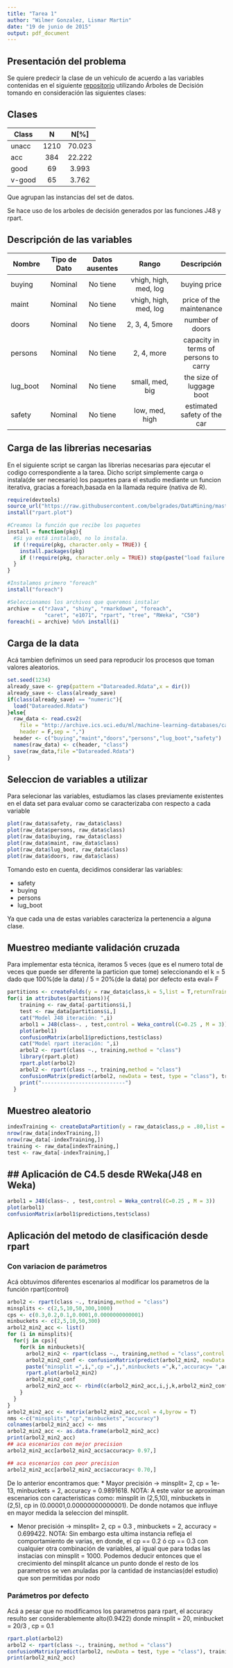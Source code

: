 ```yaml
---
title: "Tarea 1"
author: "Wilmer Gonzalez, Lismar Martin"
date: "19 de junio de 2015"
output: pdf_document
---
```


## Presentación del problema
Se quiere predecir la clase de un vehiculo de acuerdo a las variables contenidas en el siguiente [repositorio](http://archive.ics.uci.edu/ml/datasets/Car+Evaluation) utilizando Árboles de Decisión tomando en consideración las siguientes clases:

## Clases

Class          | N            |N[%]            |
---------------|:------------:|:--------------:|
   unacc       |   1210       |70.023       | 
   acc         |   384        |22.222       |
   good        |    69        | 3.993       | 
   v-good      |  65          | 3.762       | 
   
Que agrupan las instancias del set de datos.

Se hace uso de los arboles de decisión generados por las funciones J48 y rpart.

## Descripción de las variables

Nombre         | Tipo de Dato | Datos ausentes |Rango                  | Descripción |
---------------|:------------:|:--------------:|:---------------------:|:-----------:|
buying         | Nominal      | No tiene       | vhigh, high, med, log | buying price|
maint          | Nominal      | No tiene       | vhigh, high, med, log | price of the maintenance|
doors          | Nominal      | No tiene       | 2, 3, 4, 5more        | number of doors|
persons        | Nominal      | No tiene       | 2, 4, more            | capacity in terms of persons to carry|
lug_boot       | Nominal      | No tiene       | small, med, big       | the size of luggage boot|
safety         | Nominal      | No tiene       | low, med, high        | estimated safety of the car|

## Carga de las librerias necesarias

En el siguiente script se cargan las librerias necesarias para ejecutar el codigo correspondiente a la tarea. Dicho script simplemente carga o instala(de ser necesario) los paquetes para el estudio mediante un funcion iterativa, gracias a foreach,basada en la llamada require (nativa de R).

```r
require(devtools)
source_url("https://raw.githubusercontent.com/belgrades/DataMining/master/install.R")
install("rpart.plot")
```

```r
#Creamos la función que recibe los paquetes
install = function(pkg){
  #Si ya está instalado, no lo instala.
  if (!require(pkg, character.only = TRUE)) {
    install.packages(pkg)
    if (!require(pkg, character.only = TRUE)) stop(paste("load failure:", pkg))
  }
}

#Instalamos primero "foreach"
install("foreach")

#Seleccionamos los archivos que queremos instalar
archive = c("rJava", "shiny", "rmarkdown", "foreach",
            "caret", "e1071", "rpart", "tree", "RWeka", "C50")
foreach(i = archive) %do% install(i)
```


## Carga de la data
Acá tambien definimos un seed para reproducir los procesos que toman valores aleatorios.

```r
set.seed(1234)
already_save <- grep(pattern ="Datareaded.Rdata",x = dir())
already_save <- class(already_save)
if(class(already_save) == "numeric"){
  load("Datareaded.Rdata")
}else{
  raw_data <- read.csv2(
    file = "http://archive.ics.uci.edu/ml/machine-learning-databases/car/car.data",
    header = F,sep = ",")
  header <- c("buying","maint","doors","persons","lug_boot","safety")
  names(raw_data) <- c(header, "class")
  save(raw_data,file ="Datareaded.Rdata")  
}
```

## Seleccion de variables a utilizar
Para selecionar las variables, estudiamos las clases previamente existentes en el 
data set para evaluar como se caracterizaba con respecto a cada variable

```r
plot(raw_data$safety, raw_data$class)
plot(raw_data$persons, raw_data$class)
plot(raw_data$buying, raw_data$class)
plot(raw_data$maint, raw_data$class)
plot(raw_data$lug_boot, raw_data$class)
plot(raw_data$doors, raw_data$class)
```

Tomando esto en cuenta, decidimos considerar las variables:

* safety
* buying
* persons
* lug_boot

Ya que cada una de estas variables caracteriza la pertenencia a alguna clase.

## Muestreo mediante validación cruzada
Para implementar esta técnica, iteramos 5 veces (que es el numero total de veces que puede ser diferente la particion que tome) seleccionando el
k = 5 dado que 100%(de la data) / 5 = 20%(de la data) por defecto esta eval= F

```r
partitions <- createFolds(y = raw_data$class,k = 5,list = T,returnTrain = F)
for(i in attributes(partitions)){
    training <- raw_data[-partitions$i,]
    test <- raw_data[partitions$i,]
    cat("Model J48 iteración: ",i)
    arbol1 = J48(class~. , test,control = Weka_control(C=0.25 , M = 3))
    plot(arbol1)
    confusionMatrix(arbol1$predictions,test$class)
    cat("Model rpart iteración: ",i)
    arbol2 <- rpart(class ~., training,method = "class")
    library(rpart.plot)
    rpart.plot(arbol2)
    arbol2 <- rpart(class ~., training,method = "class")
    confusionMatrix(predict(arbol2, newData = test, type = "class"), training$class)
    print("---------------------------")
  }  
```

## Muestreo aleatorio

```r
indexTraining <- createDataPartition(y = raw_data$class,p = .80,list = FALSE)
nrow(raw_data[indexTraining,])
nrow(raw_data[-indexTraining,])
training <- raw_data[indexTraining,]
test <- raw_data[-indexTraining,]
```

## Aplicación de C4.5 desde RWeka(J48 en Weka)
-
```r
arbol1 = J48(class~. , test,control = Weka_control(C=0.25 , M = 3))
plot(arbol1)
confusionMatrix(arbol1$predictions,test$class)
```

## Aplicación del metodo de clasificación desde rpart

### Con variacion de parámetros

Acá obtuvimos diferentes escenarios al modificar los parametros de la función rpart(control)
```r
arbol2 <- rpart(class ~., training,method = "class")
minsplits <- c(2,5,10,50,300,1000)
cps <- c(0.3,0.2,0.1,0.0001,0.0000000000001)
minbuckets <- c(2,5,10,50,300)
arbol2_min2_acc <- list()
for (i in minsplits){
  for(j in cps){
    for(k in minbuckets){
      arbol2_min2 <- rpart(class ~., training,method = "class",control = rpart.control(minsplit = i,cp = j, minbucket = k))
      arbol2_min2_conf <- confusionMatrix(predict(arbol2_min2, newData = test, type = "class"), training$class)
      paste("minsplit =",i,",cp =",j,",minbuckets =",k,",accuracy= ",arbol2_min2_conf$overall[1],sep = " ")
      rpart.plot(arbol2_min2)
      arbol2_min2_conf
      arbol2_min2_acc <- rbind(c(arbol2_min2_acc,i,j,k,arbol2_min2_conf$overall[1]))
    }
  }
}
arbol2_min2_acc <- matrix(arbol2_min2_acc,ncol = 4,byrow = T)
nms <-c("minsplits","cp","minbuckets","accuracy")
colnames(arbol2_min2_acc) <- nms
arbol2_min2_acc <- as.data.frame(arbol2_min2_acc)
print(arbol2_min2_acc)
## aca escenarios con mejor precision
arbol2_min2_acc[arbol2_min2_acc$accuracy> 0.97,]

## aca escenarios con peor precision
arbol2_min2_acc[arbol2_min2_acc$accuracy< 0.70,]
```

De lo anterior encontramos que:
* Mayor precisión -> minsplit= 2, cp = 1e-13, minbuckets = 2,  accuracy = 0.9891618.
  NOTA: A este valor se aproximan escenarios con caracteristicas como: minsplit in (2,5,10), minbuckets in (2,5), cp in (0.00001,0.00000000000001).
  De donde notamos que influye en mayor medida la seleccion del minsplit.
  
* Menor precisión -> minsplit= 2, cp = 0.3 , minbuckets = 2, accuracy = 0.699422. 
  NOTA: Sin embargo esta ultima instancia refleja el comportamiento de varias, en donde, el cp == 0.2 ó cp == 0.3 con cualquier otra combinación de variables, al igual que para todas las instacias con minsplit = 1000. Podemos deducir entonces que el crecimiento del minsplit alcance un punto donde el resto de los parametros se ven anuladas por la cantidad de instancias(del estudio) que son permitidas por nodo

### Parámetros por defecto
Acá a pesar que no modificamos los parametros para rpart, el accuracy resulto ser considerablemente alto(0.9422)
donde minsplit = 20, minbucket = 20/3 , cp = 0.1
```r
rpart.plot(arbol2)
arbol2 <- rpart(class ~., training, method = "class")
confusionMatrix(predict(arbol2, newData = test, type = "class"), training$class)
print(arbol2_min2_acc)
```
